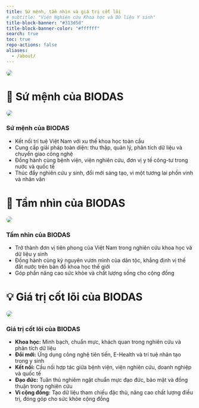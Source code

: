 ```yaml
---
title: Sứ mệnh, tầm nhìn và giá trị cốt lõi
# subtitle: "Viện Nghiên cứu Khoa học và Dữ liệu Y sinh"
title-block-banner: "#313d5d"
title-block-banner-color: "#ffffff"
search: true
toc: true
repo-actions: false
aliases: 
  - /about/
---
```


![](images/mission-and-vision.jpg){fig-align="center" style="border-radius: 12px;"}



# 🎯 Sứ mệnh của BIODAS

![](images/BIODAS-mission.jpg){fig-align="center" style="border-radius: 12px;"}

::: callout-note
### Sứ mệnh của BIODAS
- Kết nối trí tuệ Việt Nam với xu thế khoa học toàn cầu
- Cung cấp giải pháp toàn diện: thu thập, quản lý, phân tích dữ liệu và chuyển giao công nghệ
- Đồng hành cùng bệnh viện, viện nghiên cứu, đơn vị y tế công-tư trong nước và quốc tế
- Thúc đẩy nghiên cứu y sinh, đổi mới sáng tạo, vì một tương lai phồn vinh và nhân văn
:::



# 🚀 Tầm nhìn của BIODAS

![](images/BIODAS-vision.jpg){fig-align="center" style="border-radius: 12px;"}

::: callout-important
### Tầm nhìn của BIODAS
- Trở thành đơn vị tiên phong của Việt Nam trong nghiên cứu khoa học và dữ liệu y sinh
- Đồng hành cùng kỷ nguyên vươn mình của dân tộc, khẳng định vị thế đất nước trên bản đồ khoa học thế giới
- Góp phần nâng cao sức khỏe và chất lượng sống cho cộng đồng
:::



# 💡 Giá trị cốt lõi của BIODAS

![](images/BIODAS-value.jpg){fig-align="center" style="border-radius: 12px;"}

::: callout-tip
### Giá trị cốt lõi của BIODAS
- <strong>Khoa học:</strong> Minh bạch, chuẩn mực, khách quan trong nghiên cứu và phân tích dữ liệu
- <strong>Đổi mới:</strong> Ứng dụng công nghệ tiên tiến, E-Health và trí tuệ nhân tạo trong y sinh
- <strong>Kết nối:</strong> Cầu nối hợp tác giữa bệnh viện, viện nghiên cứu, doanh nghiệp và quốc tế
- <strong>Đạo đức:</strong> Tuân thủ nghiêm ngặt chuẩn mực đạo đức, bảo mật và đồng thuận trong nghiên cứu
- <strong>Vì cộng đồng:</strong> Tạo dữ liệu tham chiếu đặc thù, nâng cao chất lượng điều trị, đóng góp cho sức khỏe cộng đồng

:::

